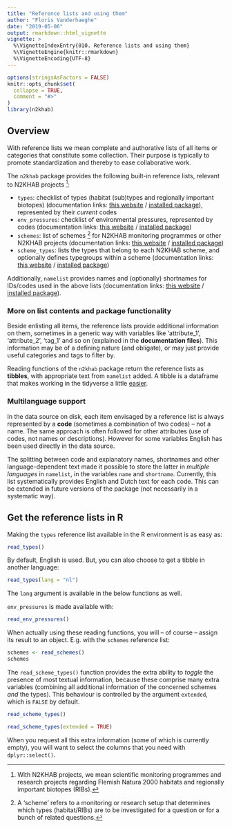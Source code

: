 ```yaml
---
title: "Reference lists and using them"
author: "Floris Vanderhaeghe"
date: "2019-05-06"
output: rmarkdown::html_vignette
vignette: >
  %\VignetteIndexEntry{010. Reference lists and using them}
  %\VignetteEngine{knitr::rmarkdown}
  %\VignetteEncoding{UTF-8}
---
```


```r
options(stringsAsFactors = FALSE)
knitr::opts_chunk$set(
  collapse = TRUE,
  comment = "#>"
)
library(n2khab)
```


## Overview

With reference lists we mean complete and authorative lists of all items or categories that constitute some collection.
Their purpose is typically to promote standardization and thereby to ease collaborative work.

The `n2khab` package provides the following built-in reference lists, 
relevant to N2KHAB projects [^N2KHAB]:

- `types`: checklist of types (habitat (sub)types and regionally important biotopes) (documentation links: [this website](../reference/types.html) / [installed package](../html/types.html)), 
represented by their *current* codes
- `env_pressures`: checklist of environmental pressures, represented by codes (documentation links: [this website](../reference/env_pressures.html) / [installed package](../html/env_pressures.html))
- `schemes`: list of schemes [^scheme] for N2KHAB monitoring programmes or other N2KHAB projects (documentation links: [this website](../reference/schemes.html) / [installed package](../html/schemes.html))
- `scheme_types`: lists the types that belong to each N2KHAB scheme, and optionally defines typegroups within a scheme (documentation links: [this website](../reference/scheme_types.html) / [installed package](../html/scheme_types.html))

Additionally, `namelist` provides names and (optionally) shortnames for IDs/codes used in the above lists (documentation links: [this website](../reference/namelist.html) / [installed package](../html/namelist.html)).

[^N2KHAB]: With N2KHAB projects, we mean scientific monitoring programmes and research projects regarding Flemish Natura 2000 habitats and regionally important biotopes (RIBs).

[^scheme]: A 'scheme' refers to a monitoring or research setup that determines which types (habitat/RIBs) are to be investigated for a question or for a bunch of related questions.



### More on list contents and package functionality

Beside enlisting all items, the reference lists provide additional information on them, sometimes in a generic way with variables like 'attribute_1', 'attribute_2', 'tag_1' and so on (explained in the **documentation files**).
This information may be of a defining nature (and obligate), or may just provide useful categories and tags to filter by.

Reading functions of the `n2khab` package return the reference lists as **tibbles**, with appropriate text from `namelist` added.
A tibble is a dataframe that makes working in the tidyverse a little [easier](https://r4ds.had.co.nz/tibbles.html).



### Multilanguage support

In the data source on disk, each item envisaged by a reference list is always represented by a **code** (sometimes a combination of two codes) -- not a name.
The same approach is often followed for other attributes (use of codes, not names or descriptions).
However for some variables English has been used directly in the data source.

The splitting between code and explanatory names, shortnames and other language-dependent text made it possible to store the latter in _multiple languages_ in `namelist`, in the variables `name` and `shortname`.
Currently, this list systematically provides English and Dutch text for each code. This can be extended in future versions of the package (not necessarily in a systematic way).




## Get the reference lists in R

Making the `types` reference list available in the R environment is as easy as:

```r
read_types()
```

By default, English is used.
But, you can also choose to get a tibble in another language:

```r
read_types(lang = "nl")
```

The `lang` argument is available in the below functions as well.

`env_pressures` is made available with:

```r
read_env_pressures()
```

When actually using these reading functions, you will -- of course -- assign its result to an object.
E.g. with the `schemes` reference list:

```r
schemes <- read_schemes()
schemes
```

The `read_scheme_types()` function provides the extra ability to _toggle_ the presence of most textual information, because these comprise many extra variables (combining all additional information of the concerned schemes _and_ the types).
This behaviour is controlled by the argument `extended`, which is `FALSE` by default.

```r
read_scheme_types()
```

```r
read_scheme_types(extended = TRUE)
```

When you request all this extra information (some of which is currently empty), you will want to select the columns that you need with `dplyr::select()`.
